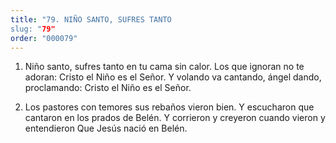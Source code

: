 ```yaml
---
title: "79. NIÑO SANTO, SUFRES TANTO
slug: "79"
order: "000079"
---
```


1. Niño santo, sufres tanto en tu cama sin calor.
Los que ignoran no te adoran: Cristo el Niño es  el Señor.
Y volando va cantando, ángel dando, proclamando:
Cristo el Niño es el Señor.
 
2.  Los pastores con temores sus rebaños vieron bien. Y escucharon que cantaron en los prados de Belén.
Y corrieron y creyeron cuando vieron y entendieron
Que Jesús nació en Belén.
